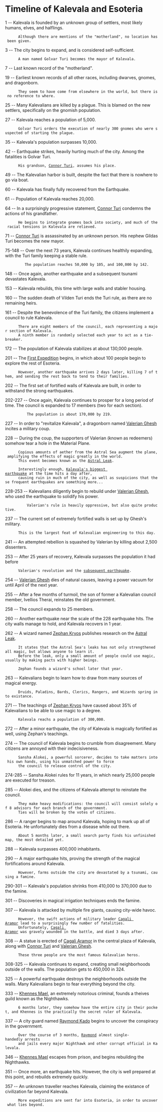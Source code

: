 = Timeline of Kalevala and Esoteria =

1   -- Kalevala is founded by an unknown group of settlers, most likely humans, elves, and halflings.
       Although there are mentions of the "motherland", no location has been given.

3   -- The city begins to expand, and is considered self-sufficient.
       A man named Golvar Turi becomes the mayor of Kalevala.

7   -- Last known record of the "motherland".

19  -- Earliest known records of all other races, including dwarves, gnomes, and dragonborn.
       They seem to have come from elsewhere in the world, but there is no reference to where.

25  -- Many Kalevalians are killed by a plague. This is blamed on the new settlers, specifically on the gnomish population.

27  -- Kalevala reaches a population of 5,000.
       Golvar Turi orders the execution of nearly 300 gnomes who were suspected of starting the plague.

35  -- Kalevala's population surpasses 10,000.

42  -- Earthquake strikes, heavily hurting much of the city. Among the fatalities is Golvar Turi.
       His grandson, [[Connor Turi]], assumes his place.

49  -- The Kalevalian harbor is built, despite the fact that there is nowhere to go via boat.

60  -- Kalevala has finally fully recovered from the Earthquake.

61  -- Population of Kalevala reaches 20,000.

64  -- In a surprisingly progressive statement, [[Connor Turi]] condemns the actions of his grandfather.
       He begins to integrate gnomes back into society, and much of the racial tensions in Kalevala are relieved.

71  -- [[Connor Turi]] is assassinated by an unknown person. His nephew Gildas Turi becomes the new mayor.

75-148 -- Over the next 73 years, Kalevala continues healthily expanding, with the Turi family keeping a stable rule.
          The population reaches 50,000 by 105, and 100,000 by 142.

148 -- Once again, another earthquake and a subsequent tsunami devastates Kalevala.

153 -- Kalevala rebuilds, this time with large walls and stabler housing.

160 -- The sudden death of Vilden Turi ends the Turi rule, as there are no remaining heirs.

161 -- Despite the benevolence of the Turi family, the citizens implement a council to rule Kalevala.
       There are eight members of the council, each representing a major section of Kalevala.
       A ninth member is randomly selected each year to act as a tie-breaker.

172 -- The population of Kalevala stabilizes at about 130,000 people.

201 -- The [[First Expedition]] begins, in which about 100 people begin to explore the rest of Esoteria.
       However, another earthquake arrives 2 days later, killing 7 of them, and sending the rest back to tend to their families.

202 -- The first set of fortified walls of Kalevala are built, in order to withstand the strong earthquakes.

202-227 -- Once again, Kalevala continues to prosper for a long period of time. The council is expanded to 17 members (two for each section).
           The population is about 170,000 by 219.

227 -- In order to "revitalize Kalevala", a dragonborn named [[Valerian Ghesh]] incites a military coup.

228 -- During the coup, the supporters of Valerian (known as redeemers) somehow tear a hole in the Material Plane.
       Copious amounts of aether from the Astral Sea augment the plane, amplifying the effects of magic greatly in the world.
       This event becomes known as the [[Astral Leak]].

       Interestingly enough, [[The quake of 228|Kalevala's biggest earthquake]] at the time hits a day after,
       causing ruin in much of the city, as well as suspicions that these frequent earthquakes are something more...

228-253 -- Kalevalians diligently begin to rebuild under [[Valerian Ghesh]], who used the earthquake to solidify his power.
           Valerian's rule is heavily oppressive, but also quite productive.

237 -- The current set of extremely fortified walls is set up by Ghesh's military.
       This is the largest feat of Kalevalian engineering to this day.

241 -- An attempted rebellion is squashed by Valerian by killing about 2,500 dissenters.

253 -- After 25 years of recovery, Kalevala surpasses the population it had before
       Valerian's revolution and the [[The quake of 228|subsequent earthquake]].

254 -- [[Valerian Ghesh]] dies of natural causes, leaving a power vacuum for until April of the next year.

255 -- After a few months of turmoil, the son of former a Kalevalian council member, Ivellios Therai, reinstates the old government.

258 -- The council expands to 25 members.

260 -- Another earthquake near the scale of the 228 earthquake hits. The city walls manage to hold, and Kalevala recovers in 1 year.

262 -- A wizard named [[Zephan Kryos]] publishes research on the [[Astral Leak]].
       It states that the Astral Sea's leaks has not only strengthened all magic, but allows anyone to learn it.
       Before the leak, only a small amount of people could use magic, usually by making pacts with higher beings.

       Zephan founds a wizard's school later that year.

263 -- Kalevalians begin to learn how to draw from many sources of magical energy.
       Druids, Paladins, Bards, Clerics, Rangers, and Wizards spring into existance.

271 -- The teachings of [[Zephan Kryos]] have caused about 35% of Kalevalians to be able to use magic to a degree.
       Kalevala reachs a population of 300,000.

272 -- After a minor earthquake, the city of Kalevala is magically fortified as well, using Zephan's teachings.

274 -- The council of Kalevala begins to crumble from disagreement. Many citizens are annoyed with their indecisiveness.
       Sansha Alokei, a powerful sorcerer, decides to take matters into his own hands, using his unmatched power to force
       the council to release control of the city.

274-285 -- Sansha Alokei rules for 11 years, in which nearly 25,000 people are executed for treason.

285 -- Alokei dies, and the citizens of Kalevala attempt to reinstate the council.
       They make heavy modifications: the council will consist solely of 8 advisors for each branch of the government.
       Ties will be broken by the votes of citizens.

286 -- A ranger begins to map around Kalevala, hoping to mark up all of Esoteria. He unfortunately dies from a disease while out there.
       About 5 months later, a small search party finds his unfinished map, the most detailed yet.

288 -- Kalevala surpasses 400,000 inhabitants.

290 -- A major earthquake hits, proving the strength of the magical fortifications around Kalevala.
       However, farms outside the city are devastated by a tsunami, causing a famine.

290-301 -- Kalevala's population shrinks from 410,000 to 370,000 due to the famine.

301 -- Discoveries in magical irrigation techniques ends the famine.

307 -- Kalevala is attacked by multiple fire giants, causing city-wide havoc.
       However, the swift actions of military leader [[Cagali Aramor]] lead to a surprisingly few number of fatalities.
       Unfortunately, [[Cagali Aramor]] was gravely wounded in the battle, and died 3 days after.

308 -- A statue is erected of [[Cagali Aramor]] in the central plaza of Kalevala, along with [[Connor Turi]] and [[Valerian Ghesh]].
       These three people are the most famous Kalevalian heros.

308-325 -- Kalevala continues to expand, creating small neighborhoods outside of the walls. The population gets to 450,000 in 324.

325 -- A powerful earthquake destroys the neighborhoods outside the walls. Many Kalevalians begin to fear everything beyond the city.

333 -- [[Khennes Mael]], an extremely notorious criminal, founds a theives guild known as the Nighthawks.
       6 months later, they somehow have the entire city in their pocket, and Khennes is the practically the secret ruler of Kalevala.

337 -- A city guard named [[Raymond Kado]] begins to uncover the conspiracy in the government.
       Over the course of 3 months, [[Raymond Kado|Raymond]] almost single-handedly arrests
       and jails every major Nighthawk and other corrupt official in Kalevala.

346 -- [[Khennes Mael]] escapes from prison, and begins rebuilding the Nighthawks.

351 -- Once more, an earthquake hits. However, the city is well prepared at this point, and rebuilds extremely quickly.

357 -- An unknown traveller reaches Kalevala, claiming the existance of civilization far beyond Kalevala.
       More expeditions are sent far into Esoteria, in order to uncover what lies beyond.

